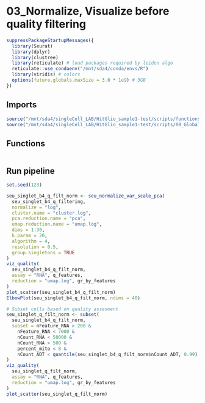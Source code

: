 # 03_Normalize, Visualize before quality filtering

```r
suppressPackageStartupMessages({
  library(Seurat)
  library(dplyr)
  library(clustree)
  library(reticulate) # load packages required by leiden algo
  reticulate::use_condaenv("/mnt/sda4/conda/envs/R")
  library(viridis) # colors
  options(future.globals.maxSize = 3.0 * 1e9) # 3GB
})
```

## Imports
```r
source("/mnt/sda4/singleCell_LAB/HitGlio_sample1-test/scripts/functions.R")
source("/mnt/sda4/singleCell_LAB/HitGlio_sample1-test/scripts/00_Global_vars.R")
```

## Functions
```r
```

## Run pipeline
```r
set.seed(123)

seu_singlet_b4_q_filt_norm <- seu_normalize_var_scale_pca(
  seu_singlet_b4_q_filtering,
  normalize = "log",
  cluster.name = "cluster.log",
  pca.reduction.name = "pca",
  umap.reduction.name = "umap.log",
  dims = 1:30,
  k.param = 20,
  algorithm = 4,
  resolution = 0.5,
  group.singletons = TRUE
)
viz_quality(
  seu_singlet_b4_q_filt_norm,
  assay = "RNA", q_features,
  reduction = "umap.log", gr_by_features
)
plot_scatter(seu_singlet_b4_q_filt_norm)
ElbowPlot(seu_singlet_b4_q_filt_norm, ndims = 40)

# Subset cells based on quality assesment
seu_singlet_q_filt_norm <- subset(
  seu_singlet_b4_q_filt_norm,
  subset = nFeature_RNA > 200 &
    nFeature_RNA < 7000 &
    nCount_RNA < 50000 &
    nCount_RNA > 500 &
    percent_mito < 8 &
    nCount_ADT < quantile(seu_singlet_b4_q_filt_norm$nCount_ADT, 0.99)
)
viz_quality(
  seu_singlet_q_filt_norm,
  assay = "RNA", q_features,
  reduction = "umap.log", gr_by_features
)
plot_scatter(seu_singlet_q_filt_norm)
```

